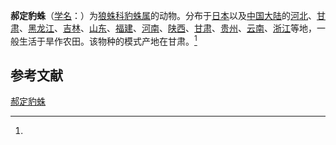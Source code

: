 {{Speciesbox
| name = 郝定豹蛛
| status = 
| status_system = 
| image = 
| genus = Pardosa
| species = hedini
| authority = (Schenkel, 1936)<ref name='id13867'>{{cite web| url =http://www.bioinfo.cn/db05/BjdwSpecies.php?action=view&id=13867| title =郝定豹蛛| work =《中国动物物种编目数据库》| publisher =中国科学院微生物研究所| author =中国科学院动物研究所| accessdate =2009-04-28| deadurl =yes| archiveurl =https://web.archive.org/web/20160305024922/http://www.bioinfo.cn/db05/BjdwSpecies.php?action=view&id=13867| archivedate =2016-03-05}}</ref>
}}

'''郝定豹蛛'''（[[学名|学名]]：{{lang|la|''Pardosa hedini''}}）为[[狼蛛科|狼蛛科]][[豹蛛属|豹蛛属]]的动物。分布于[[日本|日本]]以及[[中国大陆|中国大陆]]的[[河北|河北]]、[[甘肃|甘肃]]、[[黑龙江|黑龙江]]、[[吉林|吉林]]、[[山东|山东]]、[[福建|福建]]、[[河南|河南]]、[[陕西|陕西]]、[[甘肃|甘肃]]、[[贵州|贵州]]、[[云南|云南]]、[[浙江|浙江]]等地，一般生活于旱作农田。该物种的模式产地在甘肃。<ref name='id13867'/>

== 参考文献 ==
{{reflist}}

{{Wikispecies|Pardosa hedini}}
{{Taxonbar|from=Q599447}}

[[Category:豹蛛属|郝定豹蛛]]


{{蜘蛛小作品}}